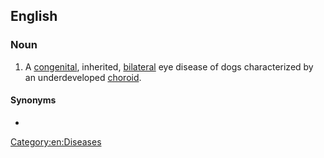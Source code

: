 ==English==

===Noun===
{{en-noun|-}}
{{wikipedia}}
# {{lb|en|veterinary medicine}} A [[congenital]], inherited, [[bilateral]] eye disease of dogs characterized by an underdeveloped [[choroid]].

====Synonyms====
* {{l|en|CEA}}

[[Category:en:Diseases]]